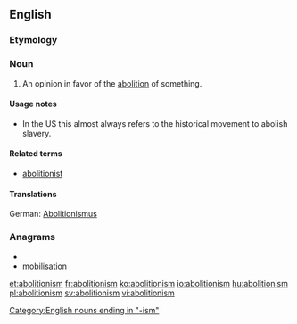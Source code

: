 ==English==
{{wikipedia}}

===Etymology===
{{suffix|abolition|ism}}

===Noun===
{{en-noun}}

#An opinion in favor of the [[abolition]] of something.

====Usage notes====
* In the US this almost always refers to the historical movement to abolish slavery.

====Related terms====
*[[abolitionist]]
====Translations====
German: [[Abolitionismus]]

===Anagrams===
* {{alphagram|abiiilmnoost}}
* [[mobilisation#English|mobilisation]]


[[Category:English nouns ending in "-ism"]]

[[et:abolitionism]]
[[fr:abolitionism]]
[[ko:abolitionism]]
[[io:abolitionism]]
[[hu:abolitionism]]
[[pl:abolitionism]]
[[sv:abolitionism]]
[[vi:abolitionism]]